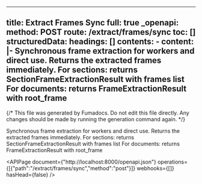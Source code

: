 <!-- AUTO-GENERATED: fumadocs-openapi (safe to overwrite) -->

---
title: Extract Frames Sync
full: true
_openapi:
  method: POST
  route: /extract/frames/sync
  toc: []
  structuredData:
    headings: []
    contents:
      - content: |-
          Synchronous frame extraction for workers and direct use.
          Returns the extracted frames immediately.
          For sections: returns SectionFrameExtractionResult with frames list
          For documents: returns FrameExtractionResult with root_frame
---

{/* This file was generated by Fumadocs. Do not edit this file directly. Any changes should be made by running the generation command again. */}

Synchronous frame extraction for workers and direct use.
Returns the extracted frames immediately.
For sections: returns SectionFrameExtractionResult with frames list
For documents: returns FrameExtractionResult with root_frame

<APIPage document={"http://localhost:8000/openapi.json"} operations={[{"path":"/extract/frames/sync","method":"post"}]} webhooks={[]} hasHead={false} />